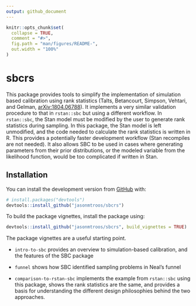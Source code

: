 ```yaml
---
output: github_document
---
```


<!-- README.md is generated from README.Rmd. Please edit that file -->

```r
knitr::opts_chunk$set(
  collapse = TRUE,
  comment = "#>",
  fig.path = "man/figures/README-",
  out.width = "100%"
)
```
# sbcrs

<!-- badges: start -->
<!-- badges: end -->

This package provides tools to simplify the implementation of
    simulation based calibration using rank statistics (Talts, Betancourt, Simpson, Vehtari, and Gelman, [arXiv:1804.06788](https://arxiv.org/abs/1804.06788)). It implements a very similar validation procedure to that in `rstan::sbc` but using a different workflow. In `rstan::sbc`, the Stan model must be modified by the user to generate rank statistics during sampling. In this package, the Stan model is left unmodified, and the code needed to calculate the rank statistics is written in R. This provides a potentially faster development workflow (Stan recompiles are not needed). It also allows SBC to be used in cases where generating parameters from their prior distributions, or the modeled variable from the likelihood function, would be too complicated if written in Stan.

## Installation

<!-- You can install the released version of sbcrs from [CRAN](https://CRAN.R-project.org) with: -->

<!-- ``` r -->
<!-- install.packages("sbcrs") -->
<!-- ``` -->

You can install the development version from [GitHub](https://github.com/) with:

``` r
# install.packages("devtools")
devtools::install_github("jasonmtroos/sbcrs")
```

To build the package vignettes, install the package using:

``` r
devtools::install_github("jasonmtroos/sbcrs", build_vignettes = TRUE)
```

The package vignettes are a useful starting point. 

* `intro-to-sbc` provides an overview to simulation-based calibration, and the features of the SBC package

* `funnel` shows how SBC identified sampling problems in Neal's funnel

* `comparison-to-rstan-sbc` implements the example from `rstan::sbc` using this package, shows the rank statistics are  the same, and provides a basis for understanding the different design philosophies behind the two approaches.



